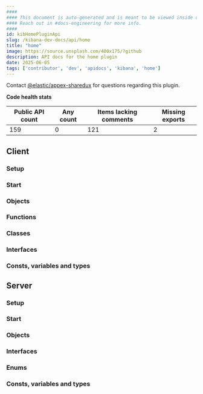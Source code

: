 ```yaml
---
####
#### This document is auto-generated and is meant to be viewed inside our experimental, new docs system.
#### Reach out in #docs-engineering for more info.
####
id: kibHomePluginApi
slug: /kibana-dev-docs/api/home
title: "home"
image: https://source.unsplash.com/400x175/?github
description: API docs for the home plugin
date: 2025-06-05
tags: ['contributor', 'dev', 'apidocs', 'kibana', 'home']
---
```




Contact [@elastic/appex-sharedux](https://github.com/orgs/elastic/teams/appex-sharedux) for questions regarding this plugin.

**Code health stats**

| Public API count  | Any count | Items lacking comments | Missing exports |
|-------------------|-----------|------------------------|-----------------|
| 159 | 0 | 121 | 2 |

## Client

### Setup
<DocDefinitionList data={[homeObj.client.setup]}/>

### Start
<DocDefinitionList data={[homeObj.client.start]}/>

### Objects
<DocDefinitionList data={homeObj.client.objects}/>

### Functions
<DocDefinitionList data={homeObj.client.functions}/>

### Classes
<DocDefinitionList data={homeObj.client.classes}/>

### Interfaces
<DocDefinitionList data={homeObj.client.interfaces}/>

### Consts, variables and types
<DocDefinitionList data={homeObj.client.misc}/>

## Server

### Setup
<DocDefinitionList data={[homeObj.server.setup]}/>

### Start
<DocDefinitionList data={[homeObj.server.start]}/>

### Objects
<DocDefinitionList data={homeObj.server.objects}/>

### Interfaces
<DocDefinitionList data={homeObj.server.interfaces}/>

### Enums
<DocDefinitionList data={homeObj.server.enums}/>

### Consts, variables and types
<DocDefinitionList data={homeObj.server.misc}/>

